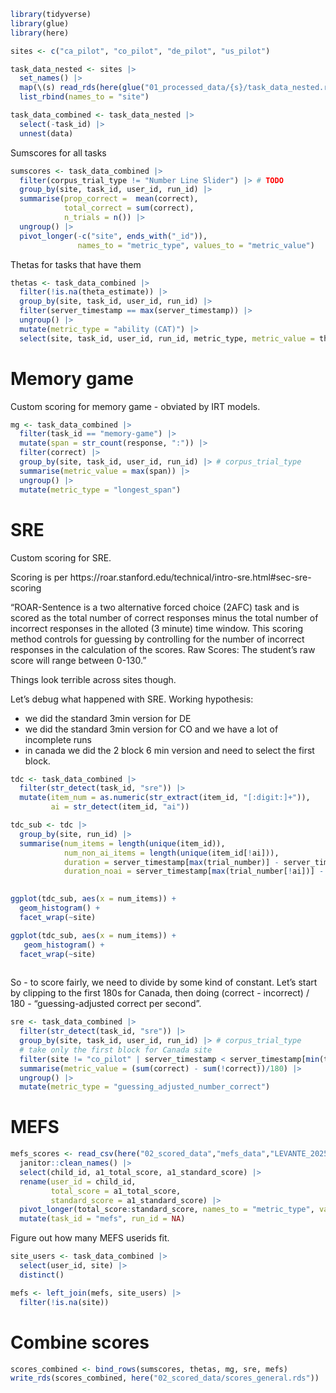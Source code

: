 ```r
library(tidyverse)
library(glue)
library(here)

sites <- c("ca_pilot", "co_pilot", "de_pilot", "us_pilot")

task_data_nested <- sites |>
  set_names() |>
  map(\(s) read_rds(here(glue("01_processed_data/{s}/task_data_nested.rds")))) |>
  list_rbind(names_to = "site")

task_data_combined <- task_data_nested |>
  select(-task_id) |>
  unnest(data)
```

Sumscores for all tasks

```r
sumscores <- task_data_combined |>
  filter(corpus_trial_type != "Number Line Slider") |> # TODO
  group_by(site, task_id, user_id, run_id) |>
  summarise(prop_correct =  mean(correct),
            total_correct = sum(correct),
            n_trials = n()) |>
  ungroup() |>
  pivot_longer(-c("site", ends_with("_id")),
               names_to = "metric_type", values_to = "metric_value")
```

Thetas for tasks that have them

```r
thetas <- task_data_combined |>
  filter(!is.na(theta_estimate)) |>
  group_by(site, task_id, user_id, run_id) |>
  filter(server_timestamp == max(server_timestamp)) |>
  ungroup() |>
  mutate(metric_type = "ability (CAT)") |>
  select(site, task_id, user_id, run_id, metric_type, metric_value = theta_estimate)
```

# Memory game

Custom scoring for memory game - obviated by IRT models.

```r
mg <- task_data_combined |>
  filter(task_id == "memory-game") |>
  mutate(span = str_count(response, ":")) |>
  filter(correct) |>
  group_by(site, task_id, user_id, run_id) |> # corpus_trial_type
  summarise(metric_value = max(span)) |>
  ungroup() |>
  mutate(metric_type = "longest_span")
```

# SRE

Custom scoring for SRE. 

Scoring is per https://roar.stanford.edu/technical/intro-sre.html#sec-sre-scoring

"ROAR-Sentence is a two alternative forced choice (2AFC) task and is scored as the total number of correct responses minus the total number of incorrect responses in the alloted (3 minute) time window. This scoring method controls for guessing by controlling for the number of incorrect responses in the calculation of the scores. Raw Scores: The student’s raw score will range between 0-130."

Things look terrible across sites though. 

Let's debug what happened with SRE. Working hypothesis: 

- we did the standard 3min version for DE
- we did the standard 3min version for CO and we have a lot of incomplete runs
- in canada we did the 2 block 6 min version and need to select the first block.

```r
tdc <- task_data_combined |>
  filter(str_detect(task_id, "sre")) |>
  mutate(item_num = as.numeric(str_extract(item_id, "[:digit:]+")), 
         ai = str_detect(item_id, "ai"))

tdc_sub <- tdc |>
  group_by(site, run_id) |>
  summarise(num_items = length(unique(item_id)), 
            num_non_ai_items = length(unique(item_id[!ai])), 
            duration = server_timestamp[max(trial_number)] - server_timestamp[min(trial_number)], 
            duration_noai = server_timestamp[max(trial_number[!ai])] - server_timestamp[min(trial_number[!ai])])

  
ggplot(tdc_sub, aes(x = num_items)) + 
  geom_histogram() + 
  facet_wrap(~site)

ggplot(tdc_sub, aes(x = num_items)) + 
   geom_histogram() + 
  facet_wrap(~site)
  
```


So - to score fairly, we need to divide by some kind of constant. Let's start by clipping to the first 180s for Canada, then doing (correct - incorrect) / 180 - "guessing-adjusted correct per second".

```r
sre <- task_data_combined |>
  filter(str_detect(task_id, "sre")) |>
  group_by(site, task_id, user_id, run_id) |> # corpus_trial_type
  # take only the first block for Canada site
  filter(site != "co_pilot" | server_timestamp < server_timestamp[min(trial_number)] + 180) |>
  summarise(metric_value = (sum(correct) - sum(!correct))/180) |>
  ungroup() |>
  mutate(metric_type = "guessing_adjusted_number_correct")
```

# MEFS

```r
mefs_scores <- read_csv(here("02_scored_data","mefs_data","LEVANTE_20250122_0252.csv")) |>
  janitor::clean_names() |>
  select(child_id, a1_total_score, a1_standard_score) |>
  rename(user_id = child_id, 
         total_score = a1_total_score, 
         standard_score = a1_standard_score) |>
  pivot_longer(total_score:standard_score, names_to = "metric_type", values_to = "metric_value") |>
  mutate(task_id = "mefs", run_id = NA) 
```

Figure out how many MEFS userids fit. 

```r
site_users <- task_data_combined |>
  select(user_id, site) |>
  distinct() 

mefs <- left_join(mefs, site_users) |>
  filter(!is.na(site))
```



#  Combine scores

```r
scores_combined <- bind_rows(sumscores, thetas, mg, sre, mefs)
write_rds(scores_combined, here("02_scored_data/scores_general.rds"))
```
